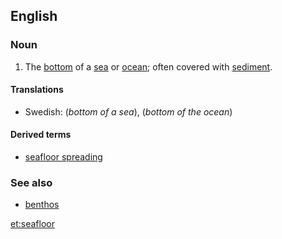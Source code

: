 ==English==

===Noun===
{{en-noun|sg=[[sea]][[floor]]}}

# The [[bottom]] of a [[sea]] or [[ocean]]; often covered with [[sediment]].

====Translations====
{{trans-top|seafloor}}
* Swedish: {{t|sv|sjöbotten|c}} (''bottom of a sea''), {{t|sv|havsbotten|c}} (''bottom of the ocean'')
{{trans-mid}}
{{trans-bottom}}

====Derived terms====
* [[seafloor spreading]]

===See also===
* [[benthos]]

[[et:seafloor]]
